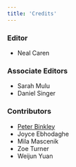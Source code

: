 ```yaml
---
title: 'Credits'
---
```



<h3> Editor   </h3>

* Neal Caren

<h3> Associate Editors </h3>

* Sarah Mulu
* Daniel Singer

<h3> Contributors </h3>

* [Peter Binkley](https://www.library.ualberta.ca/staff/peter-binkley)     
* Joyce Ebhodaghe
* Mila Mascenik     
* Zoe Turner     
* Weijun Yuan     
